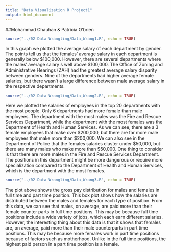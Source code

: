 ```yaml
---
title: "Data Visualization R Project1"
output: html_document
---
```


##Mohammad Chauhan & Patricia O'brien


```r
source("../02 Data Wrangling/Data_Wrang1.R", echo = TRUE)
```

In this graph we plotted the average salary of each department by gender. The points tell us that the females' average salary in each department is generally below $100,000. However, there are several departments where the males' average salary s well above $100,000. The Office of Zoning and Administrative Hearings (ZAH) had the greatest average salary disparity between genders. Nine of the departments had higher average female salaries, but there wasn't a large difference between male average salary in the respective departments. 

```r
source("../02 Data Wrangling/Data_Wrang2.R", echo = TRUE)
```

Here we plotted the salaries of employees in the top 20 departments with the most people. Only 6 departments had more female than male employees. The department with the most males was the Fire and Rescue Services Department, while the department with the most females was the Department of Health and Human Services. As we can see, there are a 3 female employees that make over $200,000, but there are far more male employees that make more than $200,000. We can also see in the Department of Police that the females salaries cluster under $50,000, but there are many males who make more than $50,000. One thing to consider is that there are more males in the Fire and Rescue Services Department. The positions in this department might be more dangerous or require more specialization compared to the Department of Health and Human Services, which is the department with the most females. 

```r
source("../02 Data Wrangling/Data_Wrang3.R", echo = TRUE)
```

The plot above shows the gross pay distribution for males and females in full time and part time position. This box plot shows how the salaries are distributed between the males and females for each type of position. From this data, we can see that males, on average, are paid more than their female counter parts in full time positions. This may be because full time positions include a wide variety of jobs, which each earn different salaries. However, the interesting thing about this data is that it shows that females are, on average, paid more than their male counterparts in part time positions. This may be because more females work in part time positions because of factors such as motherhood. Unlike in the full time positions, the highest paid person in a part time position is a female.
